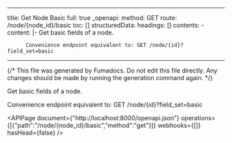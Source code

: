<!-- AUTO-GENERATED: fumadocs-openapi (safe to overwrite) -->

---
title: Get Node Basic
full: true
_openapi:
  method: GET
  route: /node/{node_id}/basic
  toc: []
  structuredData:
    headings: []
    contents:
      - content: |-
          Get basic fields of a node.

          Convenience endpoint equivalent to: GET /node/{id}?field_set=basic
---

{/* This file was generated by Fumadocs. Do not edit this file directly. Any changes should be made by running the generation command again. */}

Get basic fields of a node.

Convenience endpoint equivalent to: GET /node/{id}?field_set=basic

<APIPage document={"http://localhost:8000/openapi.json"} operations={[{"path":"/node/{node_id}/basic","method":"get"}]} webhooks={[]} hasHead={false} />